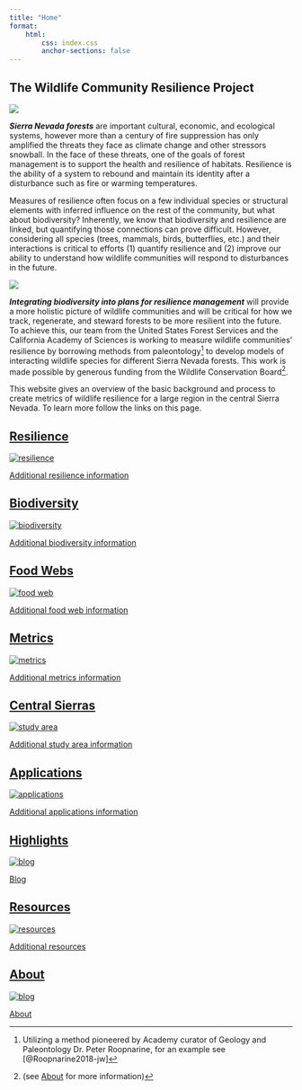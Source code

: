 ```yaml
---
title: "Home"
format: 
    html:
        css: index.css
        anchor-sections: false
---
```


## The Wildlife Community Resilience Project

![](images/ForestType_Collage.png){fig-align="center"}

***Sierra Nevada forests*** are important cultural, economic, and ecological systems, however more than a century of fire suppression has only amplified the threats they face as climate change and other stressors snowball. In the face of these threats, one of the goals of forest management is to support the health and resilience of habitats. Resilience is the ability of a system to rebound and maintain its identity after a disturbance such as fire or warming temperatures. 

Measures of resilience often focus on a few individual species or structural elements with inferred influence on the rest of the community, but what about biodiversity? Inherently, we know that biodiversity and resilience are linked, but quantifying those connections can prove difficult. However, considering all species (trees, mammals, birds, butterflies, etc.) and their interactions is critical to efforts (1) quantify resilience and (2) improve our ability to understand how wildlife communities will respond to disturbances in the future. 

![](images/IMG_6851.png){fig-align="center"}

***Integrating biodiversity into plans for resilience management*** will provide a more holistic picture of wildlife communities and will be critical for how we track, regenerate, and steward forests to be more resilient into the future. To achieve this, our team from the United States Forest Services and the California Academy of Sciences is working to measure wildlife communities' resilience by borrowing methods from paleontology[^1] to develop models of interacting wildlife species for different Sierra Nevada forests. This work is made possible by generous funding from the Wildlife Conservation Board[^2]. 

This website gives an overview of the basic background and process to create metrics of wildlife resilience for a large region in the central Sierra Nevada. To learn more follow the links on this page.

[^1]: Utilizing a method pioneered by Academy curator of Geology and Paleontology Dr. Peter Roopnarine, for an example see [@Roopnarine2018-jw]

[^2]: (see [About](about.qmd) for more information)

```{=html}
<!-- Learn about [<span id="resilience">resilience</span>](resilience.qmd), [<span id="food-webs">food webs</span>](foodweb.qmd), and [<span id="study-area"> our study area </span>](study_area.qmd). 

Read our [<span id="blog">blog</span>](highlights.qmd) and the [<span id="resources">resources</span>](resources.qmd) we have created. -->
```
::: container
<a href="resilience.qmd" class="tile">

::: popout
<h2>Resilience</h2>

<img src="images/Roopnarine_Angielczyk_2016_Resilience_Image_transparent.png" alt="resilience"/>

::: overlay
::: text
Additional resilience information
:::
:::
:::

</a>

<a href="biodiversity.qmd" class="tile">

::: popout
<h2>Biodiversity</h2>

<img src="images/butterfly.png" alt="biodiversity"/>

::: overlay
::: text
Additional biodiversity information
:::
:::
:::

</a>

<a href="foodweb.qmd" class="tile">

::: popout
<h2>Food Webs</h2>

<img src="pdf/FoodWeb_TrophicLevels.svg" alt="food web"/>

::: overlay
::: text
Additional food web information
:::
:::
:::

</a>
:::

::: container
<a href="metrics.qmd" class="tile">

::: popout
<h2>Metrics</h2>

<img src="images/butterfly.png" alt="metrics"/>

::: overlay
::: text
Additional metrics information
:::
:::
:::

</a>

<a href="central_sierras.qmd" class="tile">

::: popout
<h2>Central Sierras</h2>

<img src="images/study_area_logo.png" alt="study area"/>

::: overlay
::: text
Additional study area information
:::
:::
:::

</a>

<a href="applications.qmd" class="tile">

::: popout
<h2>Applications</h2>

<img src="pdf/FoodWeb_TrophicLevels.svg" alt="applications"/>

::: overlay
::: text
Additional applications information
:::
:::
:::

</a>
:::

::: container
<a href="highlights.qmd" class="tile">

::: popout
<h2>Highlights</h2>

<img src="https://cdn-icons-png.flaticon.com/512/6114/6114045.png" alt="blog"/>

::: overlay
::: text
Blog
:::
:::
:::

</a>

<a href="resources.qmd" class="tile">

::: popout
<h2>Resources</h2>

<img src="images/study_area_logo.png" alt="resources"/>

::: overlay
::: text
Additional resources
:::
:::
:::

</a>

<a href="about.qmd" class="tile">

::: popout
<h2>About</h2>

<img src="https://cdn-icons-png.flaticon.com/512/6114/6114045.png" alt="blog"/>

::: overlay
::: text
About
:::
:::
:::

</a>
:::
